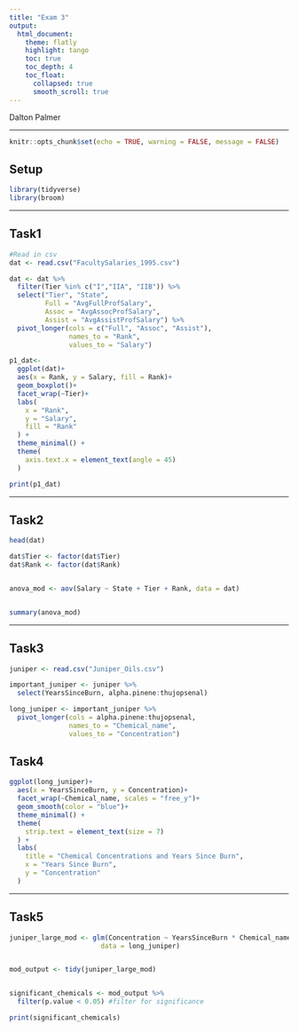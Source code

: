 ---
title: "Exam 3"
output: 
  html_document:
    theme: flatly
    highlight: tango
    toc: true
    toc_depth: 4
    toc_float:
      collapsed: true
      smooth_scroll: true
---
Dalton Palmer

---

```{r setup, include=FALSE}
knitr::opts_chunk$set(echo = TRUE, warning = FALSE, message = FALSE)
```

## Setup
```{r}
library(tidyverse)
library(broom)
```

---

## Task1


```{r}
#Read in csv 
dat <- read.csv("FacultySalaries_1995.csv")
```



```{r}
dat <- dat %>% 
  filter(Tier %in% c("I","IIA", "IIB")) %>% 
  select("Tier", "State",
         Full = "AvgFullProfSalary", 
         Assoc = "AvgAssocProfSalary", 
         Assist = "AvgAssistProfSalary") %>% 
  pivot_longer(cols = c("Full", "Assoc", "Assist"),
               names_to = "Rank",
               values_to = "Salary")
```

 
```{r}
p1_dat<- 
  ggplot(dat)+
  aes(x = Rank, y = Salary, fill = Rank)+
  geom_boxplot()+
  facet_wrap(~Tier)+
  labs( 
    x = "Rank", 
    y = "Salary", 
    fill = "Rank" 
  ) + 
  theme_minimal() +
  theme(
    axis.text.x = element_text(angle = 45)
  ) 

print(p1_dat)
```

---

## Task2


```{r}

head(dat)

dat$Tier <- factor(dat$Tier)
dat$Rank <- factor(dat$Rank)


anova_mod <- aov(Salary ~ State + Tier + Rank, data = dat)


summary(anova_mod)
```


---

## Task3

```{r}

juniper <- read.csv("Juniper_Oils.csv")
```

 
```{r}
important_juniper <- juniper %>% 
  select(YearsSinceBurn, alpha.pinene:thujopsenal)
```


```{r}
long_juniper <- important_juniper %>% 
  pivot_longer(cols = alpha.pinene:thujopsenal,
               names_to = "Chemical_name",
               values_to = "Concentration")
```

## Task4


```{r}
ggplot(long_juniper)+
  aes(x = YearsSinceBurn, y = Concentration)+
  facet_wrap(~Chemical_name, scales = "free_y")+
  geom_smooth(color = "blue")+
  theme_minimal() +
  theme(
    strip.text = element_text(size = 7) 
  ) +
  labs(
    title = "Chemical Concentrations and Years Since Burn",
    x = "Years Since Burn",
    y = "Concentration"
  )
```

---

## Task5


```{r}

juniper_large_mod <- glm(Concentration ~ YearsSinceBurn * Chemical_name, 
                       data = long_juniper)


mod_output <- tidy(juniper_large_mod)


significant_chemicals <- mod_output %>% 
  filter(p.value < 0.05) #filter for significance

print(significant_chemicals)
```

